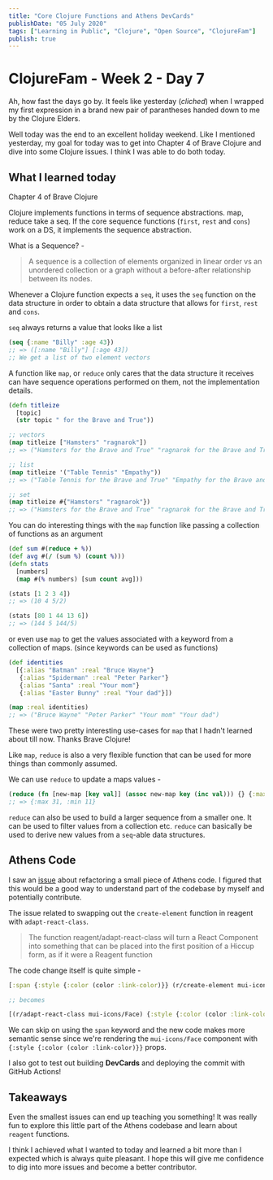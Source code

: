 ```yaml
---
title: "Core Clojure Functions and Athens DevCards"
publishDate: "05 July 2020"
tags: ["Learning in Public", "Clojure", "Open Source", "ClojureFam"]
publish: true
---
```


# ClojureFam - Week 2 - Day 7

Ah, how fast the days go by. It feels like yesterday (_cliched_) when I wrapped my first expression in a brand new pair of parantheses handed down to me by the Clojure Elders.

Well today was the end to an excellent holiday weekend. Like I mentioned yesterday, my goal for today was to get into Chapter 4 of Brave Clojure and dive into some Clojure issues. I think I was able to do both today.

## What I learned today

Chapter 4 of Brave Clojure

Clojure implements functions in terms of sequence abstractions. map, reduce take a seq. If the core sequence functions (`first`, `rest` and `cons`) work on a DS, it implements the sequence abstraction.

What is a Sequence? -

> A sequence is a collection of elements organized in linear order vs an unordered collection or a graph without a before-after relationship between its nodes.

Whenever a Clojure function expects a `seq`, it uses the `seq` function on the data structure in order to obtain a data structure that
allows for `first`, `rest` and `cons`.

`seq` always returns a value that looks like a list

```clojure
(seq {:name "Billy" :age 43})
;; => ([:name "Billy"] [:age 43])
;; We get a list of two element vectors
```

A function like `map`, or `reduce` only cares that the data structure it receives can have sequence operations performed on them, not the implementation details.

```clojure
(defn titleize
  [topic]
  (str topic " for the Brave and True"))

;; vectors
(map titleize ["Hamsters" "ragnarok"])
;; => ("Hamsters for the Brave and True" "ragnarok for the Brave and True")

;; list
(map titleize '("Table Tennis" "Empathy"))
;; => ("Table Tennis for the Brave and True" "Empathy for the Brave and True")

;; set
(map titleize #{"Hamsters" "ragnarok"})
;; => ("Hamsters for the Brave and True" "ragnarok for the Brave and True")
```

You can do interesting things with the `map` function like passing a collection of functions as an argument

```clojure
(def sum #(reduce + %))
(def avg #(/ (sum %) (count %)))
(defn stats
  [numbers]
  (map #(% numbers) [sum count avg]))

(stats [1 2 3 4])
;; => (10 4 5/2)

(stats [80 1 44 13 6])
;; => (144 5 144/5)
```

or even use `map` to get the values associated with a keyword from a collection of maps. (since keywords can be used as functions)

```clojure
(def identities
  [{:alias "Batman" :real "Bruce Wayne"}
   {:alias "Spiderman" :real "Peter Parker"}
   {:alias "Santa" :real "Your mom"}
   {:alias "Easter Bunny" :real "Your dad"}])

(map :real identities)
;; => ("Bruce Wayne" "Peter Parker" "Your mom" "Your dad")
```

These were two pretty interesting use-cases for `map` that I hadn't learned about till now. Thanks Brave Clojure!

Like `map`, `reduce` is also a very flexible function that can be used for more things than commonly assumed.

We can use `reduce` to update a maps values -

```clojure
(reduce (fn [new-map [key val]] (assoc new-map key (inc val))) {} {:max 30 :min 10})
;; => {:max 31, :min 11}
```

`reduce` can also be used to build a larger sequence from a smaller one. It can be used to filter values from a collection etc. `reduce` can basically be used to derive new values from a `seq`-able data structures.

## Athens Code

I saw an [issue](https://github.com/athensresearch/athens/issues/207) about refactoring a small piece of Athens code. I figured that this would be a good way to understand part of the codebase by myself and potentially contribute.

The issue related to swapping out the `create-element` function in reagent with `adapt-react-class`.

> The function reagent/adapt-react-class will turn a React Component into something that can be placed into the first position of a Hiccup form, as if it were a Reagent function

The code change itself is quite simple -

```clojure
[:span {:style {:color (color :link-color)}} (r/create-element mui-icons/Face)]

;; becomes

[(r/adapt-react-class mui-icons/Face) {:style {:color (color :link-color)}}]
```

We can skip on using the `span` keyword and the new code makes more semantic sense since we're rendering the `mui-icons/Face` component with `{:style {:color (color :link-color)}}` props.

I also got to test out building **DevCards** and deploying the commit with GitHub Actions!

## Takeaways

Even the smallest issues can end up teaching you something! It was really fun to explore this little part of the Athens codebase and learn about `reagent` functions.

I think I achieved what I wanted to today and learned a bit more than I expected which is always quite pleasant. I hope this will give me confidence to dig into more issues and become a better contributor.
